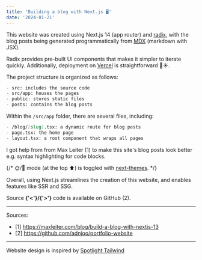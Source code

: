 ```yaml
---
title: 'Building a blog with Next.js 🖥️'
date: '2024-01-21'
---
```


This website was created using Next.js 14 (app router) and [radix](https://www.radix-ui.com/), with the blog posts being generated programmatically from [MDX](https://mdxjs.com/) (markdown with JSX).

Radix provides pre-built UI components that makes it simpler to iterate quickly. Additionally, deployment on [Vercel](https://vercel.com/) is straightforward 🌱☀️.

The project structure is organized as follows:

```markdown
- src: includes the source code
- src/app: houses the pages
- public: stores static files
- posts: contains the blog posts
```

Within the `/src/app` folder, there are several files, including:

```markdown
- /blog/[slug].tsx: a dynamic route for blog posts
- page.tsx: the home page
- layout.tsx: a root component that wraps all pages
```

I got help from from Max Leiter (1) to make this site's blog posts look better e.g. syntax highlighting for code blocks.

{/* 🌞/🌚 mode (at the top ⬆️) is toggled with [next-themes](https://github.com/pacocoursey/next-themes). */}

Overall, using Next.js streamlines the creation of this website, and enables features like SSR and SSG. 

Source **{'<'}/{'>'}** code is available on GitHub (2).

---

Sources:

- [1] https://maxleiter.com/blog/build-a-blog-with-nextjs-13
- [2] https://github.com/adnjoo/portfolio-website

---

Website design is inspired by [Spotlight Tailwind](https://spotlight.tailwindui.com/)
